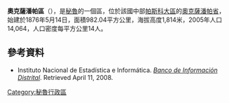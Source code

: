 '''奧克薩潘帕區'''（{{lang-es|Distrito de Oxapampa}}），是[[秘魯|秘魯]]的一個區，位於該國中部[[帕斯科大區|帕斯科大區]]的[[奧克薩潘帕省|奧克薩潘帕省]]，始建於1876年5月14日，面積982.04平方公里，海拔高度1,814米，2005年人口14,064，人口密度每平方公里14人。

==參考資料==
*{{es icon}} Instituto Nacional de Estadística e Informática. ''[https://web.archive.org/web/20080423164200/http://desa.inei.gob.pe/mapas/bid/ Banco de Información Distrital]''. Retrieved April 11, 2008.

{{Peru-geo-stub}}
[[Category:秘魯行政區|Category:秘魯行政區]]